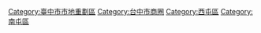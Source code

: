 {{main|臺中市第七期市地重劃區}}
[[Category:臺中市市地重劃區|Category:臺中市市地重劃區]]
[[Category:台中市商圈|Category:台中市商圈]]
[[Category:西屯區|Category:西屯區]]
[[Category:南屯區|Category:南屯區]]
